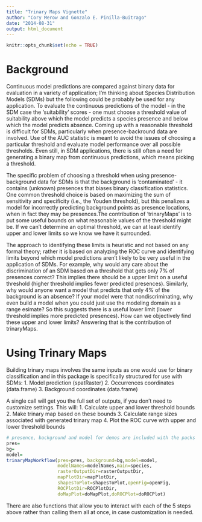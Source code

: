 ```yaml
---
title: "Trinary Maps Vignette"
author: "Cory Merow and Gonzalo E. Pinilla-Buitrago"
date: "2014-08-31"
output: html_document
---
```


```r
knitr::opts_chunk$set(echo = TRUE)
```

# Background
Continuous model predictions are compared against binary data for evaluation in a variety of application; I'm thinking about Species Distribution Models (SDMs) but the following could be probably be used for any application. To evaluate the continuous predictions of the model - in the SDM case the 'suitability' scores - one must choose a threshold value of suitability above which the model predicts a species presence and below which the model predicts absence. Coming up with a reasonable threshold is difficult for SDMs, particularly when presence-backround data are involved. Use of the AUC statistic is meant to avoid the issues of choosing a particular threshold and evaluate model performance over all possible thresholds. Even still, in SDM applications, there is still often a need for generating a binary map from continuous predictions, which means picking a threshold. 

The specific problem of choosing a threshold when using presence-background data for SDMs is that the background is 'contaminated'  - it contains (unknown) presences that biases binary classification statistics. One common threshold choice is based on maximizing the sum of sensitivity and specificity (i.e., the Youden threshold), but this penalizes a model for incorrectly predicting background points as presence locations, when in fact they may be presences.The contribution of 'trinaryMaps' is to put some useful bounds on what reasonable values of the threshold might be. If we can't determine an optimal threshold, we can at least identify upper and lower limits so we know we have it surrounded.

The approach to identifying these limits is heuristic and not based on any formal theory; rather it is based on analyzing the ROC curve and identifying limits beyond which model predictions aren't likely to be very useful in the application of SDMs. For example, why would any care about the discrimination of an SDM based on a threshold that gets only 7% of presences correct? This implies there should be a upper limit on a useful threshold (higher threshold implies fewer predicted presences). Similarly, why would anyone want a model that predicts that only 4% of the background is an absence? If your model were that nondiscriminating, why even build a model when you could just use the modeling domain as a range esimate? So this suggests there is a useful lower limit (lower threshold implies more predicted presences). How can we objectively find these upper and lower limits? Answering that is the contribution of trinaryMaps.

# Using Trinary Maps
Building trinary maps involves the same inputs as one would use for binary classification and in this package is specifically structured for use with SDMs:
1. Model prediction (spatRaster)
2. Occurrences coordinates (data.frame)
3. Background coordinates (data.frame)

A single call will get you the full set of outputs, if you don't need to customize settings. This will:
1. Calculate upper and lower threshold bounds
2. Make trinary map based on these bounds
3. Calculate range sizes associated with generated trinary map
4. Plot the ROC curve with upper and lower threshold bounds

```r
# presence, background and model for demos are included with the packs
pres=
bg=
model=
trinaryMapWorkflow(pres=pres, background=bg,model=model,
                   modelNames=modelNames,main=species,
                   rasterOutputDir=rasterOutputDir,
                   mapPlotDir=mapPlotDir, 
                   shapesToPlot=shapesToPlot,openFig=openFig,
                   ROCPlotDir=ROCPlotDir, 
                   doMapPlot=doMapPlot,doROCPlot=doROCPlot)
```

There are also functions that allow you to interact with each of the 5 steps above rather than calling them all at once, in case customization is needed.